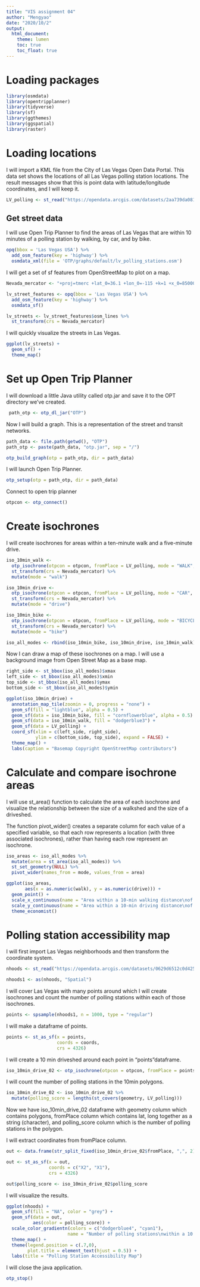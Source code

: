 ```yaml
---
title: "VIS assignment 04"
author: "Mengyao"
date: "2020/10/2"
output: 
  html_document:
    theme: lumen
    toc: true
    toc_float: true
---
```


# Loading packages
```r
library(osmdata)
library(opentripplanner)
library(tidyverse)
library(sf)
library(ggthemes)
library(ggspatial)
library(raster)
```


# Loading locations

I will import a KML file from the City of Las Vegas Open Data Portal. This data set shows the locations of all Las Vegas polling station locations. The result messages show that this is point data with latitude/longitude coordinates, and I will keep it.
```r
LV_polling <- st_read("https://opendata.arcgis.com/datasets/2aa739da08154060980105847e6297ee_0.kml?outSR=%7B%22latestWkid%22%3A3421%2C%22wkid%22%3A102707%7D")
```

## Get street data

I will use Open Trip Planner to find the areas of Las Vegas that are within 10 minutes of a polling station by walking, by car, and by bike.
```r
opq(bbox = 'Las Vegas USA') %>%
  add_osm_feature(key = 'highway') %>%
  osmdata_xml(file = 'OTP/graphs/default/lv_polling_stations.osm')
```

I will get a set of sf features from OpenStreetMap to plot on a map.
```r
Nevada_mercator <- "+proj=tmerc +lat_0=36.1 +lon_0=-115 +k=1 +x_0=85000 +y_0=125000 +ellps=GRS80 +units=m +no_defs"

lv_street_features <- opq(bbox = 'Las Vegas USA') %>%
  add_osm_feature(key = 'highway') %>%
  osmdata_sf()

lv_streets <- lv_street_features$osm_lines %>%
  st_transform(crs = Nevada_mercator)
```

I will quickly visualize the streets in Las Vegas.
```r
ggplot(lv_streets) +
  geom_sf() +
  theme_map()
```

# Set up Open Trip Planner

I will download a little Java utility called otp.jar and save it to the OPT directory we've created.
```r
 path_otp <- otp_dl_jar("OTP")
```

Now I will build a graph. This is a representation of the street and transit networks.
```r
path_data <- file.path(getwd(), "OTP")
path_otp <- paste(path_data, "otp.jar", sep = "/")

otp_build_graph(otp = path_otp, dir = path_data)
```

I will launch Open Trip Planner.
```r
otp_setup(otp = path_otp, dir = path_data)
```

Connect to open trip planner
```r
otpcon <- otp_connect()
```

# Create isochrones

I will create isochrones for areas within a ten-minute walk and a five-minute drive.

```r
iso_10min_walk <- 
  otp_isochrone(otpcon = otpcon, fromPlace = LV_polling, mode = "WALK", cutoffSec = 600)  %>%
  st_transform(crs = Nevada_mercator) %>%
  mutate(mode = "walk")

iso_10min_drive <-
  otp_isochrone(otpcon = otpcon, fromPlace = LV_polling, mode = "CAR", cutoffSec = 600) %>%
  st_transform(crs = Nevada_mercator) %>%
  mutate(mode = "drive")

iso_10min_bike <-
  otp_isochrone(otpcon = otpcon, fromPlace = LV_polling, mode = "BICYCLE", cutoffSec = 600) %>%
  st_transform(crs = Nevada_mercator) %>%
  mutate(mode = "bike")
```

```r
iso_all_modes <- rbind(iso_10min_bike, iso_10min_drive, iso_10min_walk)
```

Now I can draw a map of these isochrones on a map. I will use a background image from Open Street Map as a base map. 

```r
right_side <- st_bbox(iso_all_modes)$xmax
left_side <- st_bbox(iso_all_modes)$xmin
top_side <- st_bbox(iso_all_modes)$ymax
bottom_side <- st_bbox(iso_all_modes)$ymin

ggplot(iso_10min_drive) +
  annotation_map_tile(zoomin = 0, progress = "none") +
  geom_sf(fill = "lightblue", alpha = 0.5) +
  geom_sf(data = iso_10min_bike, fill = "cornflowerblue", alpha = 0.5) +
  geom_sf(data = iso_10min_walk, fill = "dodgerblue3") +
  geom_sf(data = LV_polling) +
  coord_sf(xlim = c(left_side, right_side),
           ylim = c(bottom_side, top_side), expand = FALSE) +
  theme_map() +
  labs(caption = "Basemap Copyright OpenStreetMap contributors")
```

# Calculate and compare isochrone areas

I will use st_area() function to calculate the area of each isochrone and visualize the relationship between the size of a walkshed and the size of a driveshed.

The function pivot_wider() creates a separate column for each value of a specified variable, so that each row represents a location (with three associated isochrones), rather than having each row represent an isochrone.
```r
iso_areas <- iso_all_modes %>%
  mutate(area = st_area(iso_all_modes)) %>%
  st_set_geometry(NULL) %>%
  pivot_wider(names_from = mode, values_from = area)

ggplot(iso_areas,
       aes(x = as.numeric(walk), y = as.numeric(drive))) +
  geom_point() +
  scale_x_continuous(name = "Area within a 10-min walking distance\nof a polling station(square km)") +
  scale_y_continuous(name = "Area within a 10-min driving distance\nof a polling station(square km)") +
  theme_economist()
```

# Polling station accessibility map

I will first import Las Vegas neighborhoods and then transform the coordinate system.
```r
nhoods <- st_read("https://opendata.arcgis.com/datasets/0629d6512c0d425badf2bd1a366aa41d_0.kml?geometry=%7B%22xmin%22%3A-115.867%2C%22ymin%22%3A36.08%2C%22xmax%22%3A-114.56%2C%22ymax%22%3A36.274%2C%22type%22%3A%22extent%22%2C%22spatialReference%22%3A%7B%22wkid%22%3A4326%7D%7D&outSR=%7B%22latestWkid%22%3A3421%2C%22wkid%22%3A102707%7D", quiet = TRUE)

nhoods1 <- as(nhoods, "Spatial")
```

I will cover Las Vegas with many points around which I will create isochrones and count the number of polling stations within each of those isochrones. 
```r
points <- spsample(nhoods1, n = 1000, type = "regular")
```

I will make a dataframe of points.
```r
points <- st_as_sf(x = points,
                   coords = coords,
                   crs = 4326)
```

I will create a 10 min driveshed around each point in "points"dataframe.
```r
iso_10min_drive_02 <- otp_isochrone(otpcon = otpcon, fromPlace = points, mode= "CAR", cutoffSec = 600)
```

I will count the number of polling stations in the 10min polygons.
```r
iso_10min_drive_02 <- iso_10min_drive_02 %>%
  mutate(polling_score = lengths(st_covers(geometry, LV_polling)))
```

Now we have iso_10min_drive_02 dataframe with 
geometry column which contains polygons, 
fromPlace column which contains lat, long together as a string (character), and 
polling_score column which is the number of polling stations in the polygon. 

I will extract coordinates from fromPlace column.
```r
out <- data.frame(str_split_fixed(iso_10min_drive_02$fromPlace, ",", 2))

out <- st_as_sf(x = out,
                coords = c("X2", "X1"),
                crs = 4326)

out$polling_score <- iso_10min_drive_02$polling_score
```

I will visualize the results.
```r
ggplot(nhoods) +
  geom_sf(fill = "NA", color = "grey") +
  geom_sf(data = out, 
          aes(color = polling_score)) +
  scale_color_gradientn(colors = c("dodgerblue4", "cyan1"),
                       name = "Number of polling stations\nwithin a 10 min drive") +
  theme_map() +
  theme(legend.position = c(.7,0),
        plot.title = element_text(hjust = 0.5)) +
  labs(title = "Polling Station Accessibility Map")
```

I will close the java application.
```r
otp_stop()
```
























